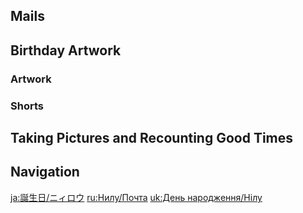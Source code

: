 {{BirthdayIntro|Nilou}}

==Mails==
{{Mails by Category Table|Nilou Birthday Mails|noheader=1}}

==Birthday Artwork==
===Artwork===
{{Artwork by Category Table
|Character Birthday Artwork
|category = Nilou Birthday Artwork
|header = Nilou's Birthday Artwork
}}

===Shorts===
{{Artwork by Category Table
|Character Shorts
|category = Nilou Birthday Artwork
|header = Nilou's Birthday Shorts
}}

==Taking Pictures and Recounting Good Times==
{{Transclude|Taking Pictures and Recounting Good Times/Story/Nilou|Stories|main=1|top=1}}

==Navigation==
{{Character Navbox|prelink=1|link type=Birthday}}

[[ja:誕生日/ニィロウ]]
[[ru:Нилу/Почта]]
[[uk:День народження/Нілу]]